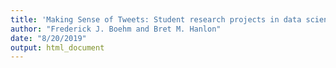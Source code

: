 ```yaml
---
title: 'Making Sense of Tweets: Student research projects in data science'
author: "Frederick J. Boehm and Bret M. Hanlon"
date: "8/20/2019"
output: html_document
---
```


